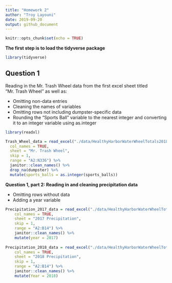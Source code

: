 ```yaml
---
title: "Homework 2"
author: "Troy Layouni"
date: 2019-09-20
output: github_document
---
```


```r
knitr::opts_chunk$set(echo = TRUE)
```


**The first step is to load the tidyverse package**

```r
library(tidyverse) 
```

## Question 1

Reading in the Mr. Trash Wheel data from the first excel sheet titled "Mr. Trash Wheel" as well as:

  * Omitting non-data entries 
  * Cleaning the names of variables
  * Omitting rows not including dumpster-specific data
  * Rounding the "Sports Ball" variable to the nearest integer and converting it to an integer variable using as.integer

```r
library(readxl)

Trash_Wheel_data = read_excel("./data/HealthyHarborWaterWheelTotals2018-7-28.xlsx",
  col_names = TRUE, 
  sheet = "Mr. Trash Wheel", 
  skip = 1, 
  range = "A2:N336") %>% 
  janitor::clean_names() %>%
  drop_na(dumpster) %>% 
  mutate(sports_balls = as.integer(sports_balls))
```

**Question 1, part 2: Reading in and cleaning precipitation data**

  * Omitting rows without data
  * Adding a year variable

```r
Precipitation_2017_data = read_excel("./data/HealthyHarborWaterWheelTotals2018-7-28.xlsx",
    col_names = TRUE,
    sheet = "2017 Precipitation",
    skip = 1,
    range = "A2:B14") %>% 
    janitor::clean_names() %>%
    mutate(year = 2017) 
    
Precipitation_2018_data = read_excel("./data/HealthyHarborWaterWheelTotals2018-7-28.xlsx",
    col_names = TRUE,
    sheet = "2018 Precipitation",
    skip = 1,
    range = "A2:B14") %>% 
    janitor::clean_names() %>%
    mutate(Year = 2018)    
```









